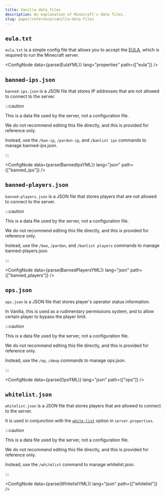 ```yaml
---
title: Vanilla data files
description: An explanation of Minecraft's data files.
slug: paper/reference/vanilla-data-files
---
```



## `eula.txt`

`eula.txt` is a simple config file that allows you to accept the [EULA](https://aka.ms/MinecraftEULA),
which is required to run the Minecraft server.

<ConfigNode data={parse(EulaYML)} lang="properties" path={["eula"]} />

## `banned-ips.json`

`banned-ips.json` is a JSON file that stores IP addresses that are not allowed to connect to the server.

:::caution

This is a data file used by the server, not a configuration file.

We do not recommend editing this file directly, and this is provided for reference only.

Instead, use the `/ban-ip`, `/pardon-ip`, and `/banlist ips` commands to manage banned-ips.json.

:::

<ConfigNode data={parse(BannedIpsYML)} lang="json" path={["banned_ips"]} />


## `banned-players.json`

`banned-players.json` is a JSON file that stores players that are not allowed to connect to the server.

:::caution

This is a data file used by the server, not a configuration file.

We do not recommend editing this file directly, and this is provided for reference only.

Instead, use the `/ban`, `/pardon`, and `/banlist players` commands to manage banned-players.json.

:::

<ConfigNode data={parse(BannedPlayersYML)} lang="json" path={["banned_players"]} />

## `ops.json`

`ops.json` is a JSON file that stores player's operator status information.

In Vanilla, this is used as a rudimentary permissions system, and to allow certain player to bypass the player limit.

:::caution

This is a data file used by the server, not a configuration file.

We do not recommend editing this file directly, and this is provided for reference only.

Instead, use the `/op`, `/deop` commands to manage ops.json.

:::

<ConfigNode data={parse(OpsYML)} lang="json" path={["ops"]} />

## `whitelist.json`

`whitelist.json` is a JSON file that stores players that are allowed to connect to the server.

It is used in conjunction with the [`white-list`](/paper/reference/server-properties#white_list) option in `server.properties`.


:::caution

This is a data file used by the server, not a configuration file.

We do not recommend editing this file directly, and this is provided for reference only.

Instead, use the `/whitelist` command to manage whitelist.json.

:::

<ConfigNode data={parse(WhitelistYML)} lang="json" path={["whitelist"]} />
